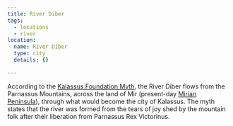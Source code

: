 ```yaml
---
title: River Diber
tags:
  - locations
  - river
location:
  name: River Diber
  type: city
  details: {}

---
```


According to the
[Kalassus Foundation Myth](/world-novelty/kalassus-foundation-myth/), the
River Diber flows from the Parnassus Mountains, across the land of Mir
(present-day [Mirian Peninsula](/locations/mirian-peninsula)), through what would
become the city of Kalassus. The myth states that the river was formed from the
tears of joy shed by the mountain folk after their liberation from Parnassus Rex
Victorinus.
